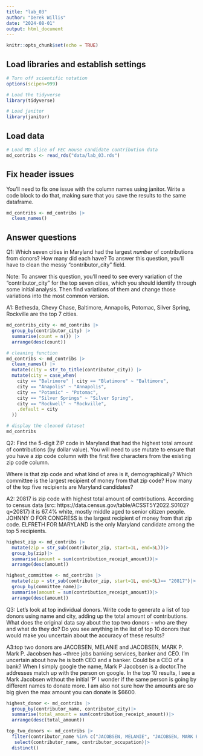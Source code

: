 ```yaml
---
title: "lab_03"
author: "Derek Willis"
date: "2024-08-01"
output: html_document
---
```


```r
knitr::opts_chunk$set(echo = TRUE)
```

## Load libraries and establish settings

```r
# Turn off scientific notation
options(scipen=999)

# Load the tidyverse
library(tidyverse)

# Load janitor
library(janitor)
```

## Load data

```r
# Load MD slice of FEC House candidate contribution data
md_contribs <- read_rds("data/lab_03.rds")
```

## Fix header issues

You'll need to fix one issue with the column names using janitor. Write a code block to do that, making sure that you save the results to the same dataframe.

```r
md_contribs <- md_contribs |>
  clean_names()
```


## Answer questions

Q1: Which seven cities in Maryland had the largest *number* of contributions from donors? How many did each have? To answer this question, you'll have to clean the messy "contributor_city" field.

Note: To answer this question, you'll need to see every variation of the "contributor_city" for the top seven cities, which you should identify through some initial analysis. Then find variations of them and change those variations into the most common version.

A1: Bethesda, Chevy Chase, Baltimore, Annapolis, Potomac, Silver Spring, Rockville are the top 7 cities. 

```r
md_contribs_city <- md_contribs |>
  group_by(contributor_city) |>
  summarise(count = n()) |>
  arrange(desc(count))
```

```r
# cleaning function
md_contribs <- md_contribs |>
  clean_names() |> 
  mutate(city = str_to_title(contributor_city)) |>
  mutate(city = case_when(
    city == "Balrimore" | city == "Blatimore" ~ "Baltimore",
    city == "Anapolis" ~ "Annapolis",
    city == "Potamic" ~ "Potomac",
    city == "Silver Springs" ~ "Silver Spring",
    city == "Rockwell" ~ "Rockville",
    .default = city
  ))

# display the cleaned dataset
md_contribs
```
Q2: Find the 5-digit ZIP code in Maryland that had the highest total amount of contributions (by dollar value). You will need to use mutate to ensure that you have a zip code column with the first five characters from the existing zip code column.

Where is that zip code and what kind of area is it, demographically? Which committee is the largest recipient of money from that zip code? How many of the top five recipients are Maryland candidates?

A2: 20817 is zip code with highest total amount of contributions. According to census data (src: https://data.census.gov/table/ACSST5Y2022.S0102?q=20817) it is 67.4% white, mostly middle aged to senior citizen people. JOHNNY O FOR CONGRESS is the largest recipient of money from that zip code. ELFRETH FOR MARYLAND is the only Maryland candidate among the top 5 recipients. 

```r
highest_zip <- md_contribs |>
  mutate(zip = str_sub(contributor_zip, start=1L, end=5L))|>
  group_by(zip)|>
  summarise(amount = sum(contribution_receipt_amount))|>
  arrange(desc(amount))
```

```r
highest_committee <- md_contribs |>
  mutate(zip = str_sub(contributor_zip, start=1L, end=5L)== "20817")|>
  group_by(committee_name)|>
  summarise(amount = sum(contribution_receipt_amount))|>
  arrange(desc(amount))
```
Q3: Let's look at top individual donors. Write code to generate a list of top donors using name and city, adding up the total amount of contributions. What does the original data say about the top two donors - who are they and what do they do? Do you see anything in the list of top 10 donors that would make you uncertain about the accuracy of these results?

A3:top two donors are JACOBSEN, MELANIE and JACOBSEN, MARK P. Mark P. Jacobsen has ~three jobs banking services, banker and CEO. I'm uncertain about how he is both CEO and a banker. Could be a CEO of a bank? When I simply google the name, Mark  P Jacobsen is a doctor.The addresses match up with the person on google. In the top 10 results, I see a Mark Jacobsen without the initial 'P' I wonder if the same person is going by different names to donate more. I am also not sure how the amounts are so big given the max amount you can donate is $6600.

```r
highest_donor <- md_contribs |>
  group_by(contributor_name, contributor_city)|>
  summarise(total_amount = sum(contribution_receipt_amount))|>
  arrange(desc(total_amount))

top_two_donors <- md_contribs |>
  filter(contributor_name %in% c("JACOBSEN, MELANIE", "JACOBSEN, MARK P."))|>
   select(contributor_name, contributor_occupation)|>
  distinct()
```
